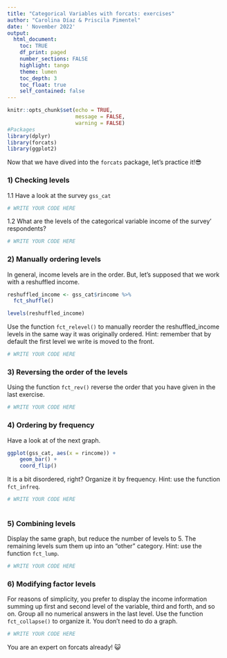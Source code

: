 ```yaml
---
title: "Categorical Variables with forcats: exercises"
author: "Carolina Díaz & Priscila Pimentel"
date: ' November 2022'
output: 
  html_document:
    toc: TRUE
    df_print: paged
    number_sections: FALSE
    highlight: tango
    theme: lumen
    toc_depth: 3
    toc_float: true
    self_contained: false
---
```


```r

knitr::opts_chunk$set(echo = TRUE,
                      message = FALSE, 
                      warning = FALSE)
#Packages
library(dplyr)
library(forcats)
library(ggplot2)
```


Now that we have dived into the `forcats` package, let's practice it!😎

### 1) Checking levels 

1.1 Have a look at the survey `gss_cat`

```r
# WRITE YOUR CODE HERE
```

1.2 What are the levels of the categorical variable income of the survey' respondents?  

```r
# WRITE YOUR CODE HERE
```
### 2) Manually ordering levels

In general, income levels are in the order. But, let's supposed that we work with a reshuffled income.

```r
reshuffled_income <- gss_cat$rincome %>%
  fct_shuffle()

levels(reshuffled_income)
```

Use the function `fct_relevel()` to manually reorder the reshuffled_income levels in the same way it was originally ordered. Hint: remember that by default the first level we write is moved to the front.

```r
# WRITE YOUR CODE HERE

```

### 3) Reversing the order of the levels 

Using the function `fct_rev()` reverse the order that you have given in the last exercise.

```r
# WRITE YOUR CODE HERE

```

### 4) Ordering by frequency

Have a look at of the next graph.  
    
```r
ggplot(gss_cat, aes(x = rincome)) + 
    geom_bar() + 
    coord_flip() 
```

It is a bit disordered, right? Organize it by frequency. Hint: use the function `fct_infreq`.

```r
# WRITE YOUR CODE HERE
    
```

### 5) Combining levels

Display the same graph, but reduce the number of levels to 5. The remaining levels sum them up into an "other" category. Hint: use the function `fct_lump`.

```r
# WRITE YOUR CODE HERE

```

### 6) Modifying factor levels

For reasons of simplicity, you prefer to display the income information summing up first and second level of the variable, third and forth, and so on. Group all no numerical answers in the last level. Use the function `fct_collapse()` to organize it. You don't need to do a graph.

```r
# WRITE YOUR CODE HERE

```

You are an expert on forcats already! 😺